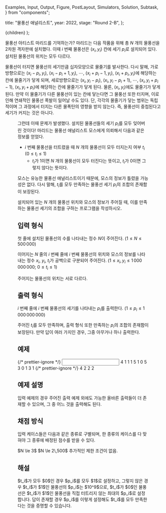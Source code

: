   Examples,
  Input,
  Output,
  Figure,
  PostLayout,
  Simulators,
  Solution,
  Subtask,
} from "components";

  title: "물풍선 애널리스트",
  year: 2022,
  stage: "Round 2-B",
};

  <PostLayout meta={meta}>{children}</PostLayout>
);

물풍선 아티스트 마리드를 기억하는가?
마리드는 다음 작품을 위해 총 $N$ 개의 물풍선을 2차원 격자판에 설치했다.
이때 $i$ 번째 물풍선은 $(x_i, y_i)$ 칸에 세기 $p_i$로 설치되어 있다.
설치된 물풍선의 위치는 모두 다르다.

물풍선이 터지면 물풍선의 세기만큼 십자모양으로 물줄기를 발사한다.
다시 말해, 가로 방향으로는 $(x_i - p_i, y_i)$, $(x_i - p_i + 1, y_i)$, $\cdots$,
$(x_i + p_i - 1, y_i)$, $(x_i + p_i, y_i)$에 해당하는 칸에 물줄기가 닿게 되며,
세로방향으로는 $(x_i, y_i - p_i)$, $(x_i, y_i - p_i + 1)$, $\cdots$,
$(x_i, y_i + p_i - 1)$, $(x_i, y_i + p_i)$에 해당하는 칸에 물줄기가 닿게 된다.
물론, $(x_i, y_i)$에도 물줄기가 닿게 된다. 만약 이 물줄기가 다른 물풍선이 있는 칸에 닿는다면
그 물풍선 또한 터지며, 이로 인해 연쇄적인 물풍선 폭발이 일어날 수도 있다.
단, 각각의 물줄기가 닿는 범위는 독립적이며
그 과정에서 터지는 다른 물폭탄의 영향을 받지 않는다. 즉, 물풍선이 중첩된다고 세기가 커지는 것은 아니다.

<Figure
  src="/2022/mos1-9f3cfbbec2ec.png"
  width={650}
  caption="<그림 1> 세기 3의 물풍선이 터질 때 물줄기 범위 예시"
/>

그런데 이때 문제가 발생했다. 설치된 물풍선들의 세기 $p_i$를 모두 잊어버린 것이다!
마리드는 물풍선 애널리스트 모스에게 의뢰해서 다음과 같은 정보를 얻었다.

- $i$ 번째 물풍선을 터트렸을 때 $N$ 개의 물풍선이 모두 터지는지 여부 $t_i$ ($0 \le t_i \le 1$)
  - $t_i$가 $1$이면 $N$ 개의 물풍선이 모두 터진다는 뜻이고, $t_i$가 $0$이면 그렇지 않다는 뜻이다.

모스는 유능한 물풍선 애널리스트이기 때문에, 모스의 정보가 틀렸을 가능성은 없다.
다시 말해, $t_i$를 모두 만족하는 물풍선 세기 $p_i$의 조합의 존재함이 보장된다.

설치되어 있는 $N$ 개의 물풍선 위치와 모스의 정보가 주어질 때,
이를 만족하는 물풍선 세기의 조합을 구하는 프로그램을 작성하시오.

## 입력 형식

첫 줄에 설치된 물풍선의 수를 나타내는 정수 $N$이 주어진다. ($1 \le N \le 500\,000$)

이어지는 $N$ 줄의 $i$ 번째 줄에 $i$ 번째 물풍선의 위치와 모스의 정보를 나타내는 정수
$x_i$, $y_i$, $t_i$가 공백으로 구분되어 주어진다.
($1 \le x_i,y_i \le 1\,000\,000\,000$; $0 \le t_i \le 1$)

주어지는 물풍선의 위치는 서로 다르다.

## 출력 형식

$i$ 번째 줄에 $i$ 번째 물풍선의 세기를 나타내는 $p_i$를 출력한다.
($1 \le p_i \le 1\,000\,000\,000$)

주어진 $t_i$를 모두 만족하며, 출력 형식 또한 만족하는 $p_i$의 조합의 존재함이 보장된다.
만약 답이 여러 가지인 경우, 그중 아무거나 하나 출력한다.

## 예제

<Examples>
  {/* prettier-ignore */}
  <Input>
4
1 1 1
5 1 0
5 3 0
1 3 1
  </Input>
  {/* prettier-ignore */}
  <Output>
4
2
2
2
  </Output>
</Examples>

## 예제 설명

입력 예제의 경우 주어진 출력 예제 외에도 가능한 올바른 출력들이 더 존재할 수 있으며,
그 중 어느 것을 출력해도 된다.

## 채점 방식

입력 케이스들은 다음과 같은 종류로 구별되며, 한 종류의 케이스를 다 맞혀야 그 종류에 배정된 점수를 받을 수 있다.

<Subtask index={1} score={13}>
  $N \le 3$
</Subtask>
<Subtask index={2} score={31}>
  $N \le 2\,500$
</Subtask>
<Subtask index={3} score={56}>
  추가적인 제한 조건이 없음.
</Subtask>

## 해설

<Solution>
$t_i$가 모두 $0$인 경우 $p_i$를 모두 $1$로 설정하고, 그렇지 않은 경우 $t_i$가 $1$인 물풍선의 $p_i$는 $10^9$으로, 
$t_i$가 $0$인 물풍선은 $t_i$가 $1$인 물풍선을 직접 터트리지 않는 최대의 $p_i$로 설정합니다. 답이 존재할 경우 $p_i$를 
이렇게 설정해도 $t_i$를 모두 만족한다는 것을 증명할 수 있습니다.
</Solution>